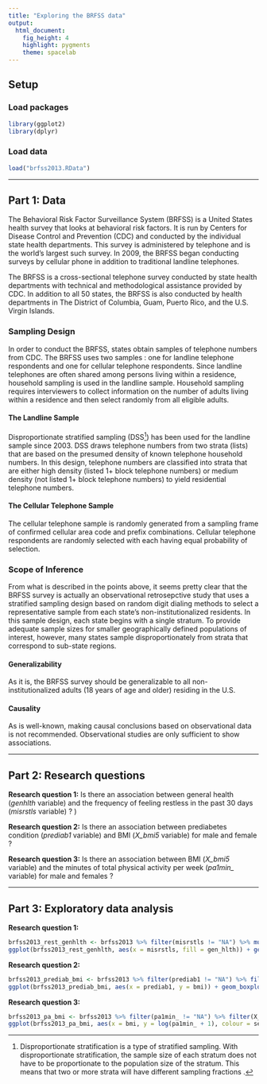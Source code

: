 ```yaml
---
title: "Exploring the BRFSS data"
output: 
  html_document: 
    fig_height: 4
    highlight: pygments
    theme: spacelab
---
```


## Setup

### Load packages

```r
library(ggplot2)
library(dplyr)
```

### Load data

```r
load("brfss2013.RData")
```


* * *

## Part 1: Data

The Behavioral Risk Factor Surveillance System (BRFSS) is a United States health survey that looks at behavioral risk factors. It is run by Centers for Disease Control and Prevention (CDC) and conducted by the individual state health departments. This survey is administered by telephone and is the world's largest such survey. In 2009, the BRFSS began conducting surveys by cellular phone in addition to traditional landline telephones.

The BRFSS is a cross-sectional telephone survey conducted by state health departments with technical and methodological assistance provided by CDC. In addition to all 50 states, the BRFSS is also conducted by health departments in The District of Columbia, Guam, Puerto Rico, and the U.S. Virgin Islands.

### Sampling Design

In order to conduct the BRFSS, states obtain samples of telephone numbers from CDC. The BRFSS uses two samples : one for landline telephone respondents and one for cellular telephone respondents. Since landline telephones are often shared among persons living within a residence, household sampling is used in the landline sample. Household sampling requires interviewers to collect information on the number of adults living within a residence and then select randomly from all eligible adults.

#### The Landline Sample

Disproportionate stratified sampling (DSS^[Disproportionate stratification is a type of stratified sampling. With disproportionate stratification, the sample size of each stratum does not have to be proportionate to the population size of the stratum. This means that two or more strata will have different sampling fractions .]) has been used for the landline sample since 2003. DSS draws telephone numbers from two strata (lists) that are based on the presumed density of known telephone household numbers. In this design, telephone numbers are classified into strata that are either high density (listed 1+ block telephone numbers) or medium density (not listed 1+ block telephone numbers) to yield residential telephone numbers.

#### The Cellular Telephone Sample

The cellular telephone sample is randomly generated from a sampling frame of confirmed cellular area code and prefix combinations. Cellular telephone respondents are randomly selected with each having equal probability of selection. 

### Scope of Inference

From what is described in the points above, it seems pretty clear that the BRFSS survey is actually an observational retrosepctive study that uses a stratified sampling design based on random digit dialing methods to select a representative sample from each state's non-institutionalized residents. In this sample design, each state begins with a single stratum. To provide adequate sample sizes for smaller geographically defined populations of interest, however, many states sample disproportionately from strata that correspond to sub-state regions.

#### Generalizability

As it is, the BRFSS survey should be generalizable to all non-institutionalized adults (18 years of age and older) residing in the U.S.

#### Causality

As is well-known, making causal conclusions based on observational data is not recommended. Observational studies are only sufficient to show associations.

* * *

## Part 2: Research questions

**Research question 1:** Is there an association between general health (*genhlth* variable) and the frequency of feeling restless in the past 30 days (*misrstls* variable) ?
)

**Research question 2:** Is there an association between prediabetes condition (*prediab1* variable) and BMI (*X_bmi5* variable) for male and female ?

**Research question 3:** Is there an association between BMI (*X_bmi5* variable) and the minutes of total physical activity per week (*pa1min_* variable) for male and females ?


* * *

## Part 3: Exploratory data analysis

**Research question 1:**

```r
brfss2013_rest_genhlth <- brfss2013 %>% filter(misrstls != "NA") %>% mutate(gen_hlth = ifelse(genhlth == "Poor", "Poor", "Good"))
ggplot(brfss2013_rest_genhlth, aes(x = misrstls, fill = gen_hlth)) + geom_bar(position = "fill") + scale_fill_discrete(name = "General Health") + xlab("Frequency of restless days") + ylab("Proportion") # proportion of people in general good health decreases with time restless
```

**Research question 2:**

```r
brfss2013_prediab_bmi <- brfss2013 %>% filter(prediab1 != "NA") %>% filter(X_bmi5 != "NA") %>% mutate(bmi = X_bmi5 / 100)
ggplot(brfss2013_prediab_bmi, aes(x = prediab1, y = bmi)) + geom_boxplot() + facet_wrap(~sex) + xlab("Prediabetes condition") + ylab("BMI") # bmi slightly higher for prediabetes condition
```

**Research question 3:**

```r
brfss2013_pa_bmi <- brfss2013 %>% filter(pa1min_ != "NA") %>% filter(X_bmi5 != "NA") %>% mutate(bmi = X_bmi5 / 100)
ggplot(brfss2013_pa_bmi, aes(x = bmi, y = log(pa1min_ + 1), colour = sex)) + geom_point(shape = 19, alpha = 1/4) + geom_smooth(method = lm, se = FALSE) + scale_colour_discrete(name = "Sex") + xlab("BMI") + ylab("Minutes of physical activity per week (Log)") # as bmi increases the number of total physical activity decreases
```
